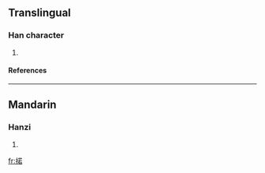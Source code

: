 ==Translingual==
===Han character===
{{Han char|rn=64|rad=手|as=09|sn=12|four=|canj=手廿大口 (QTKR)}}
# {{defn|Han|sort=手09}}
====References====
{{Han ref|kx=0440.210|dkj=12314|dj=0791.190|hdz=31892.020|uh=63BF|ud=25535}}
----
==Mandarin==
===Hanzi===
{{cmn-hanzi|pin=[[nuò]] (nuo4)|wg=no<sup>4</sup>}}
# {{defn|Mandarin}}

[[fr:掿]]